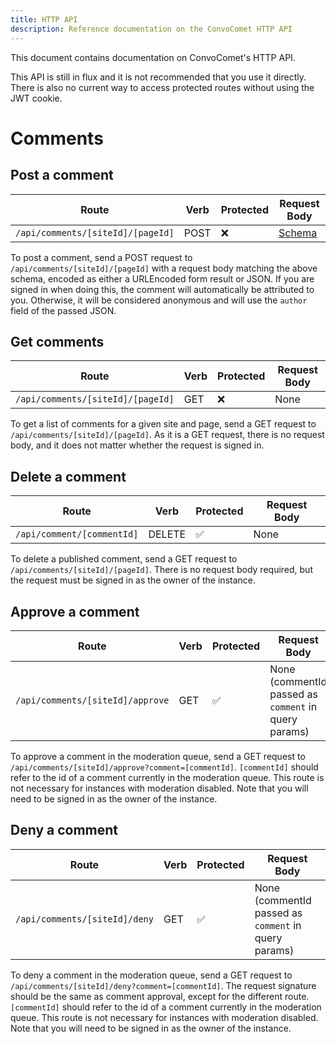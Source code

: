 ```yaml
---
title: HTTP API
description: Reference documentation on the ConvoComet HTTP API
---
```



This document contains documentation on ConvoComet's HTTP API.

<Aside type="caution">
	This API is still in flux and it is not recommended that you use it directly. There is also no
	current way to access protected routes without using the JWT cookie.
</Aside>

# Comments

## Post a comment

| Route                             | Verb | Protected | Request Body                                                                                         |
| --------------------------------- | ---- | --------- | ---------------------------------------------------------------------------------------------------- |
| `/api/comments/[siteId]/[pageId]` | POST | ❌        | [Schema](https://github.com/AsyncBanana/median/blob/main/apps/web/src/schemas/validation/comment.ts) |

To post a comment, send a POST request to `/api/comments/[siteId]/[pageId]` with a request body matching the above schema, encoded as either a URLEncoded form result or JSON. If you are signed in when doing this, the comment will automatically be attributed to you. Otherwise, it will be considered anonymous and will use the `author` field of the passed JSON.

## Get comments

| Route                             | Verb | Protected | Request Body |
| --------------------------------- | ---- | --------- | ------------ |
| `/api/comments/[siteId]/[pageId]` | GET  | ❌        | None         |

To get a list of comments for a given site and page, send a GET request to `/api/comments/[siteId]/[pageId]`. As it is a GET request, there is no request body, and it does not matter whether the request is signed in.

## Delete a comment

| Route                      | Verb   | Protected | Request Body |
| -------------------------- | ------ | --------- | ------------ |
| `/api/comment/[commentId]` | DELETE | ✅        | None         |

To delete a published comment, send a GET request to `/api/comments/[siteId]/[pageId]`. There is no request body required, but the request must be signed in as the owner of the instance.

## Approve a comment

| Route                            | Verb | Protected | Request Body                                         |
| -------------------------------- | ---- | --------- | ---------------------------------------------------- |
| `/api/comments/[siteId]/approve` | GET  | ✅        | None (commentId passed as `comment` in query params) |

To approve a comment in the moderation queue, send a GET request to `/api/comments/[siteId]/approve?comment=[commentId]`. `[commentId]` should refer to the id of a comment currently in the moderation queue. This route is not necessary for instances with moderation disabled. Note that you will need to be signed in as the owner of the instance.

## Deny a comment

| Route                         | Verb | Protected | Request Body                                         |
| ----------------------------- | ---- | --------- | ---------------------------------------------------- |
| `/api/comments/[siteId]/deny` | GET  | ✅        | None (commentId passed as `comment` in query params) |

To deny a comment in the moderation queue, send a GET request to `/api/comments/[siteId]/deny?comment=[commentId]`. The request signature should be the same as comment approval, except for the different route. `[commentId]` should refer to the id of a comment currently in the moderation queue. This route is not necessary for instances with moderation disabled. Note that you will need to be signed in as the owner of the instance.
